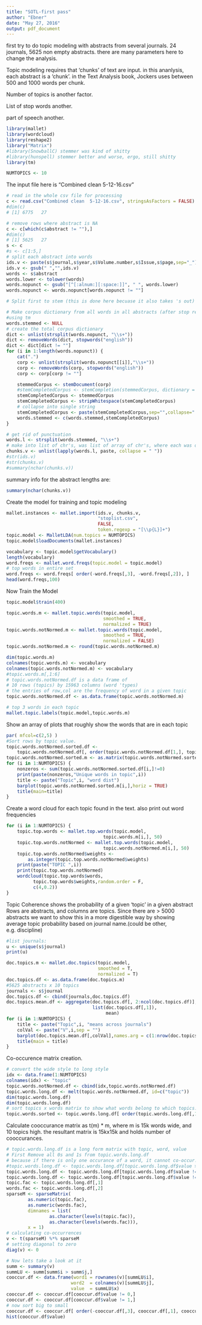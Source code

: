 ```yaml
---
title: "SOTL-first pass"
author: "Ebner"
date: "May 27, 2016"
output: pdf_document
---
```


first try to do topic modeling with abstracts from several journals.
24 journals, 5625 non empty abstracts.
there are many parameters here to change the analysis.

Topic modeling requires that 'chunks' of text are input.
in this ananlysis, each abstract is a 'chunk'.
in the Text Analysis book, Jockers uses between 500 and 1000 words per chunk.

Number of topics is another factor.  

List of stop words another.

part of speech another.
```r
library(mallet)
library(wordcloud)
library(reshape2)
library("Matrix")
#library(SnowballC) stemmer was kind of shitty
#library(hunspell) stemmer better and worse, ergo, still shitty
library(tm)

NUMTOPICS <- 10
```
The input file here is "Combined clean  5-12-16.csv"
```r
# read in the whole csv file for processing
c <- read.csv("Combined clean  5-12-16.csv", stringsAsFactors = FALSE)
#dim(c)
# [1] 6775   27

# remove rows where abstract is NA
c <- c[which(c$abstract != ""),]
#dim(c)
# [1] 5625   27
s <- c
#s <- c[1:5,]
# split each abstract into words
ids.v <- paste(s$journal,s$year,s$Volume.number,s$Issue,s$page,sep="_")
ids.v <- gsub(" ","",ids.v)
words <- s$abstract
words.lower <- tolower(words)
words.nopunct <- gsub("[^[:alnum:][:space:]]", " ", words.lower)
words.nopunct <- words.nopunct[words.nopunct != ""]

# Split first to stem (this is done here becuase it also takes 's out)

# Make corpus dictionary from all words in all abstracts (after stop removal)
#using tm
words.stemmed <- NULL
# create the total corpus dictionary
dict <- unlist(strsplit(words.nopunct, "\\s+"))
dict <- removeWords(dict, stopwords("english"))
dict <- dict[dict != ""]
for (i in 1:length(words.nopunct)) {
    cat(".")
    corp <- unlist(strsplit(words.nopunct[[i]],"\\s+"))
    corp <- removeWords(corp, stopwords("english"))
    corp <- corp[corp != ""]

    stemmedCorpus <- stemDocument(corp)
    #stemCompletedCorpus <- stemCompletion(stemmedCorpus, dictionary = dict) #too slow
    stemCompletedCorpus <- stemmedCorpus
    stemCompletedCorpus <- stripWhitespace(stemCompletedCorpus)
    # collapse into single string
    stemCompletedCorpus <- paste(stemCompletedCorpus,sep="",collapse=" ")
    words.stemmed <- c(words.stemmed,stemCompletedCorpus)
}

# get rid of punctuation
words.l <- strsplit(words.stemmed, "\\s+")
# make into list of chr's, was list of array of chr's, where each was one word
chunks.v <- unlist(lapply(words.l, paste, collapse = " "))
#str(ids.v)
#str(chunks.v)
#summary(nchar(chunks.v))
```
summary info for the abstract lengths are:
```r
summary(nchar(chunks.v))
```

Create the model for training and topic modeling
```r
mallet.instances <- mallet.import(ids.v, chunks.v,
                                  "stoplist.csv",
                                  FALSE,
                                  token.regexp = "[\\p{L}]+")
topic.model <- MalletLDA(num.topics = NUMTOPICS)
topic.model$loadDocuments(mallet.instances)

vocabulary <- topic.model$getVocabulary()
length(vocabulary)
word.freqs <- mallet.word.freqs(topic.model = topic.model)
# top words in entire set
word.freqs <- word.freqs[ order(-word.freqs[,3], -word.freqs[,2]), ]
head(word.freqs,100)

```
Now Train the Model
```r
topic.model$train(400)

topic.words.m <- mallet.topic.words(topic.model,
                                    smoothed = TRUE,
                                    normalized = TRUE)
topic.words.notNormed.m <- mallet.topic.words(topic.model,
                                    smoothed = TRUE,
                                    normalized = FALSE)
topic.words.notNormed.m <- round(topic.words.notNormed.m)

dim(topic.words.m)
colnames(topic.words.m) <- vocabulary
colnames(topic.words.notNormed.m) <- vocabulary
#topic.words.m[,1:6]
# topic.words.notNormed.df is a data frame of
# 10 rows (topics) by 15963 columns (word 'types)
# the entries of row,col are the frequency of word in a given topic
topic.words.notNormed.df <- as.data.frame(topic.words.notNormed.m)

# top 3 words in each topic
mallet.topic.labels(topic.model,topic.words.m)
```
Show an array of plots that roughly show the words that are in each topic

```r
par( mfcol=c(2,5) ) 
#Sort rows by topic value.
topic.words.notNormed.sorted.df <- 
    topic.words.notNormed.df[, order(topic.words.notNormed.df[1,], topic.words.notNormed.df[2,], topic.words.notNormed.df[3,], topic.words.notNormed.df[4,], topic.words.notNormed.df[5,], topic.words.notNormed.df[6,], topic.words.notNormed.df[7,], topic.words.notNormed.df[8,], topic.words.notNormed.df[9,], topic.words.notNormed.df[10,])]
topic.words.notNormed.sorted.m <- as.matrix(topic.words.notNormed.sorted.df)
for (i in 1:NUMTOPICS) {
    nonzeros <- sum(topic.words.notNormed.sorted.df[i,]!=0)
    print(paste(nonzeros,"Unique words in topic",i))
    title <- paste("Topic",i, "word dist")
    barplot(topic.words.notNormed.sorted.m[i,],horiz = TRUE)
    title(main=title)
}

```
Create a word cloud for each topic found in the text.
also print out word frequencies

```r
for (i in 1:NUMTOPICS) {
    topic.top.words <- mallet.top.words(topic.model,
                                    topic.words.m[i,], 50)
    topic.top.words.notNormed <- mallet.top.words(topic.model,
                                    topic.words.notNormed.m[i,], 50)
    topic.top.words.notNormed$weights <-
        as.integer(topic.top.words.notNormed$weights)
    print(paste("TOPIC ",i))
    print(topic.top.words.notNormed)
    wordcloud(topic.top.words$words,
          topic.top.words$weights,random.order = F,
          c(4,0.2))
}
```
Topic Coherence shows the probability of a given 'topic' in a given abstract
Rows are abstracts, and columns are topics.  Since there are > 5000 abstracts we want to show this in a more digestible way by showing average topic probability based on journal name.(could be other, e.g. discipline)

```r
#list journals:
u <- unique(s$journal)
print(u)

doc.topics.m <- mallet.doc.topics(topic.model,
                                  smoothed = T,
                                  normalized = T)
doc.topics.df <- as.data.frame(doc.topics.m)
#5625 abstracts x 10 topics
journals <- s$journal
doc.topics.df <- cbind(journals,doc.topics.df)
doc.topics.mean.df <- aggregate(doc.topics.df[, 2:ncol(doc.topics.df)],
                                list(doc.topics.df[,1]),
                                     mean)
for (i in 1:NUMTOPICS) {
    title <- paste("Topic",i, "means across journals")
    colVal <- paste("V",i,sep = "")
    barplot(doc.topics.mean.df[,colVal],names.arg = c(1:nrow(doc.topics.mean.df)))
    title(main = title)       
}
```
Co-occurence matrix creation. 

```r
# convert the wide style to long style
idx <- data.frame(1:NUMTOPICS)
colnames(idx) <- "topic"
topic.words.notNormed.df <- cbind(idx,topic.words.notNormed.df)
topic.words.long.df <- melt(topic.words.notNormed.df, id=c("topic"))
dim(topic.words.long.df) 
dim(topic.words.long.df)
# sort topics x words matrix to show what words belong to which topics.
topic.words.sorted <- topic.words.long.df[ order(topic.words.long.df[,1]), ]

```

Calculate cooccurance matrix as t(m) * m, where m is 15k words wide, and 10 topics high.  the resultant matrix is 15kx15k and holds number of cooccurances.  
```r
# topic.words.long.df is a long form matrix with topic, word, value
# First Remove all 0s and 1s from topic.words.long.df
# because if there is only one occurance of a word, it cannot co-occur!
#topic.words.long.df <- topic.words.long.df[topic.words.long.df$value > 1,]
topic.words.long.df <- topic.words.long.df[topic.words.long.df$value != 0,]
topic.words.long.df <- topic.words.long.df[topic.words.long.df$value != 1,]
topic.fac <- topic.words.long.df[,1]
words.fac <- topic.words.long.df[,2]
sparseM <- sparseMatrix(
        as.numeric(topic.fac), 
        as.numeric(words.fac),
        dimnames = list(
                as.character(levels(topic.fac)), 
                as.character(levels(words.fac))),
        x = 1)
# calculating co-occurrences
v <- t(sparseM) %*% sparseM
# setting diagonal to zero
diag(v) <- 0

# Now lets take a look at it
summ <- summary(v)
summLU <- summ[summ$i > summ$j,]
cooccur.df <- data.frame(word1 = rownames(v)[summLU$i],
                        word2  = colnames(v)[summLU$j],
                        value  = summLU$x)
cooccur.df <- cooccur.df[cooccur.df$value != 0,]
cooccur.df <- cooccur.df[cooccur.df$value != 1,]
# now sort big to small
cooccur.df <- cooccur.df[ order(-cooccur.df[,3], cooccur.df[,1], cooccur.df[,2]), ]
hist(cooccur.df$value)
```


